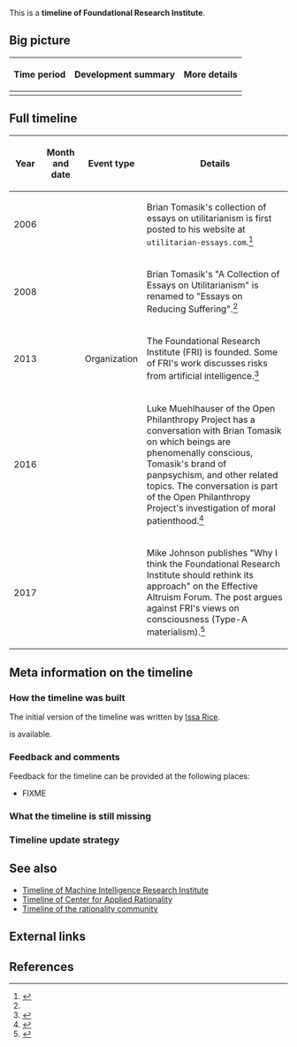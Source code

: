 This is a '''timeline of Foundational Research Institute'''.

==Big picture==

{| class="wikitable"
! Time period !! Development summary !! More details
|-
|}

==Full timeline==

{| class="sortable wikitable"
! Year !! Month and date !! Event type !! Details
|-
| 2006 || {{dts|June}} || || Brian Tomasik's collection of essays on utilitarianism is first posted to his website at <code>utilitarian-essays.com</code>.<ref name="reducing-suffering-history">{{cite web |url=http://reducing-suffering.org/history-of-this-website/ |publisher=Essays on Reducing Suffering |title=History of This Website |first=Brian |last=Tomasik |accessdate=February 9, 2018 |archiveurl=https://web.archive.org/web/20180209195859/http://reducing-suffering.org/history-of-this-website/ |archivedate=February 9, 2018 |dead-url=no}}</ref>
|-
| 2008 || || || Brian Tomasik's "A Collection of Essays on Utilitarianism" is renamed to "Essays on Reducing Suffering".<ref name="reducing-suffering-history" />
|-
| 2013 || {{dts|July}} || Organization || The Foundational Research Institute (FRI) is founded. Some of FRI's work discusses risks from artificial intelligence.<ref>{{cite web |url=https://foundational-research.org/transparency |title=Transparency |publisher=Foundational Research Institute |accessdate=July 27, 2017}}</ref>
|-
| 2016 || {{dts|October 6}} || || Luke Muehlhauser of the Open Philanthropy Project has a conversation with Brian Tomasik on which beings are phenomenally conscious, Tomasik's brand of panpsychism, and other related topics. The conversation is part of the Open Philanthropy Project's investigation of moral patienthood.<ref>{{cite web |url=http://files.openphilanthropy.org/files/Conversations/Brian_Tomasik_10-06-16_(public).pdf |title=A conversation with Brian Tomasik, October 6, 2016 |date=October 6, 2016 |accessdate=February 9, 2018}}</ref>
|-
| 2017 || {{dts|July 20}} || || Mike Johnson publishes "Why I think the Foundational Research Institute should rethink its approach" on the Effective Altruism Forum. The post argues against FRI's views on consciousness (Type-A materialism).<ref>{{cite web |url=http://effective-altruism.com/ea/1cn/why_i_think_the_foundational_research_institute/ |title=Why I think the Foundational Research Institute should rethink its approach |publisher=Effective Altruism Forum |accessdate=February 9, 2018}}</ref>
|}

==Meta information on the timeline==

===How the timeline was built===

The initial version of the timeline was written by [[User:Issa|Issa Rice]].

{{funding info}} is available.

===Feedback and comments===

Feedback for the timeline can be provided at the following places:

* FIXME

===What the timeline is still missing===

===Timeline update strategy===

==See also==

* [[Timeline of Machine Intelligence Research Institute]]
* [[Timeline of Center for Applied Rationality]]
* [[Timeline of the rationality community]]

==External links==

==References==

{{Reflist|30em}}
